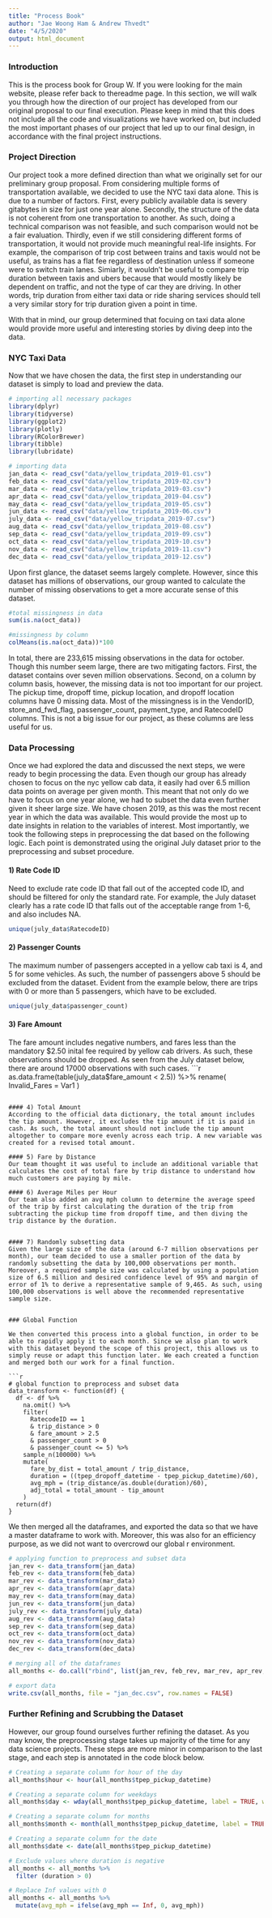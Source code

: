 ```yaml
---
title: "Process Book"
author: "Jae Woong Ham & Andrew Thvedt"
date: "4/5/2020"
output: html_document
---
```


### Introduction

This is the process book for Group W. If you were looking for the main website, please refer back to thereadme page. In this section, we will walk you through how the direction of our project has developed from our original proposal to our final execution. Please keep in mind that this does not include all the code and visualizations we have worked on, but included the most important phases of our project that led up to our final design, in accordance with the final project instructions.


### Project Direction

Our project took a more defined direction than what we originally set for our preliminary group proposal. From considering multiple forms of transportation available, we decided to use the NYC taxi data alone. This is due to a number of factors. First, every publicly available data is severy gitabytes in size for just one year alone. Secondly, the structure of the data is not coherent from one transportation to another. As such, doing a technical comparison was not feasible, and such comparison would not be a fair evaluation. Thirdly, even if we still considering different forms of transportation, it would not provide much meaningful real-life insights. For example, the comparison of trip cost between trains and taxis would not be useful, as trains has a flat fee regardless of destination unless if someone were to switch train lanes. Simiarly, it wouldn't be useful to compare trip duration between taxis and ubers because that would mostly likely be dependent on traffic, and not the type of car they are driving. In other words, trip duration from either taxi data or ride sharing services should tell a very similar story for trip duration given a point in time.

With that in mind, our group determined that focuing on taxi data alone would provide more useful and interesting stories by diving deep into the data.


### NYC Taxi Data

Now that we have chosen the data, the first step in understanding our dataset is simply to load and preview the data.

```r
# importing all necessary packages
library(dplyr)
library(tidyverse)
library(ggplot2)
library(plotly)
library(RColorBrewer)
library(tibble)
library(lubridate)
```

```r
# importing data
jan_data <- read_csv("data/yellow_tripdata_2019-01.csv")
feb_data <- read_csv("data/yellow_tripdata_2019-02.csv")
mar_data <- read_csv("data/yellow_tripdata_2019-03.csv")
apr_data <- read_csv("data/yellow_tripdata_2019-04.csv")
may_data <- read_csv("data/yellow_tripdata_2019-05.csv")
jun_data <- read_csv("data/yellow_tripdata_2019-06.csv")
july_data <- read_csv("data/yellow_tripdata_2019-07.csv")
aug_data <- read_csv("data/yellow_tripdata_2019-08.csv")
sep_data <- read_csv("data/yellow_tripdata_2019-09.csv")
oct_data <- read_csv("data/yellow_tripdata_2019-10.csv")
nov_data <- read_csv("data/yellow_tripdata_2019-11.csv")
dec_data <- read_csv("data/yellow_tripdata_2019-12.csv")
```

Upon first glance, the dataset seems largely complete. However, since this dataset has millions of observations, our group wanted to calculate the number of missing observations to get a more accurate sense of this dataset.

```r
#total missingness in data
sum(is.na(oct_data))

#missingness by column
colMeans(is.na(oct_data))*100
```

In total, there are 233,615 missing observations in the data for october. Though this number seem large, there are two mitigating factors. First, the dataset contains over seven million observations. Second, on a column by column basis, however, the missing data is not too important for our project. The pickup time, dropoff time, pickup location, and dropoff location columns have 0 missing data. Most of the missingness is in the VendorID, store_and_fwd_flag, passenger_count, payment_type, and RatecodeID columns. This is not a big issue for our project, as these columns are less useful for us.


### Data Processing

Once we had explored the data and discussed the next steps, we were ready to begin processing the data. Even though our group has already chosen to focus on the nyc yellow cab data, it easily had over 6.5 million data points on average per given month. This meant that not only do we have to focus on one year alone, we had to subset the data even further given it sheer large size. We have chosen 2019, as this was the most recent year in which the data was available. This would provide the most up to date insights in relation to the variables of interest. Most importantly, we took the following steps in preprocessing the dat based on the following logic. Each point is demonstrated using the original July dataset prior to the preprocessing and subset procedure.

#### 1) Rate Code ID
Need to exclude rate code ID that fall out of the accepted code ID, and should be filtered for only the standard rate. For example, the July dataset clearly has a rate code ID that falls out of the acceptable range from 1-6, and also includes NA.
```r
unique(july_data$RatecodeID)
```

#### 2) Passenger Counts
The maximum number of passengers accepted in a yellow cab taxi is 4, and 5 for some vehicles. As such, the number of passengers above 5 should be excluded from the dataset. Evident from the example below, there are trips with 0 or more than 5 passengers, which have to be excluded.
```r
unique(july_data$passenger_count)
```

#### 3) Fare Amount
The fare amount includes negative numbers, and fares less than the mandatory $2.50 inital fee required by yellow cab drivers. As such, these observations should be dropped. As seen from the July dataset below, there are around 17000 observations with such cases.
```r
as.data.frame(table(july_data$fare_amount < 2.5)) %>%
  rename(
    Invalid_Fares = Var1
  )
```

#### 4) Total Amount
According to the official data dictionary, the total amount includes the tip amount. However, it excludes the tip amount if it is paid in cash. As such, the total amount should not include the tip amount altogether to compare more evenly across each trip. A new variable was created for a revised total amount.

#### 5) Fare by Distance
Our team thought it was useful to include an additional variable that calculates the cost of total fare by trip distance to understand how much customers are paying by mile.

#### 6) Average Miles per Hour
Our team also added an avg mph column to determine the average speed of the trip by first calculating the duration of the trip from subtracting the pickup time from dropoff time, and then diving the trip distance by the duration.


#### 7) Randomly subsetting data
Given the large size of the data (around 6-7 million observations per month), our team decided to use a smaller portion of the data by randomly subsetting the data by 100,000 observations per month. Moreover, a required sample size was calculated by using a population size of 6.5 million and desired confidence level of 95% and margin of error of 1% to derive a representative sample of 9,465. As such, using 100,000 observations is well above the recommended representative sample size.


### Global Function

We then converted this process into a global function, in order to be able to rapidly apply it to each month. Since we also plan to work with this dataset beyond the scope of this project, this allows us to simply reuse or adapt this function later. We each created a function and merged both our work for a final function.

```r
# global function to preprocess and subset data
data_transform <- function(df) {
  df <- df %>%
    na.omit() %>%
    filter(
      RatecodeID == 1 
      & trip_distance > 0 
      & fare_amount > 2.5 
      & passenger_count > 0 
      & passenger_count <= 5) %>%
    sample_n(100000) %>%
    mutate(
      fare_by_dist = total_amount / trip_distance,
      duration = ((tpep_dropoff_datetime - tpep_pickup_datetime)/60),
      avg_mph = (trip_distance/as.double(duration)/60),
      adj_total = total_amount - tip_amount
    )
  return(df)
}
```

We then merged all the dataframes, and exported the data so that we have a master dataframe to work with. Moreover, this was also for an efficiency purpose, as we did not want to overcrowd our global r environment.

```r
# applying function to preprocess and subset data
jan_rev <- data_transform(jan_data)
feb_rev <- data_transform(feb_data)
mar_rev <- data_transform(mar_data)
apr_rev <- data_transform(apr_data)
may_rev <- data_transform(may_data)
jun_rev <- data_transform(jun_data)
july_rev <- data_transform(july_data)
aug_rev <- data_transform(aug_data)
sep_rev <- data_transform(sep_data)
oct_rev <- data_transform(oct_data)
nov_rev <- data_transform(nov_data)
dec_rev <- data_transform(dec_data)

# merging all of the dataframes
all_months <- do.call("rbind", list(jan_rev, feb_rev, mar_rev, apr_rev, may_rev, jun_rev, july_rev, aug_rev, sep_rev, oct_rev, nov_rev, dec_rev))

# export data
write.csv(all_months, file = "jan_dec.csv", row.names = FALSE)
```

### Further Refining and Scrubbing the Dataset

However, our group found ourselves further refining the dataset. As you may know, the preprocessing stage takes up majority of the time for any data science projects. These steps are more minor in comparison to the last stage, and each step is annotated in the code block below.

```r
# Creating a separate column for hour of the day
all_months$hour <- hour(all_months$tpep_pickup_datetime)

# Creating a separate column for weekdays
all_months$day <- wday(all_months$tpep_pickup_datetime, label = TRUE, week_start = 1)

# Creating a separate column for months
all_months$month <- month(all_months$tpep_pickup_datetime, label = TRUE)

# Creating a separate column for the date
all_months$date <- date(all_months$tpep_pickup_datetime)

# Exclude values where duration is negative
all_months <- all_months %>%
  filter (duration > 0)

# Replace Inf values with 0
all_months <- all_months %>%
  mutate(avg_mph = ifelse(avg_mph == Inf, 0, avg_mph))
```